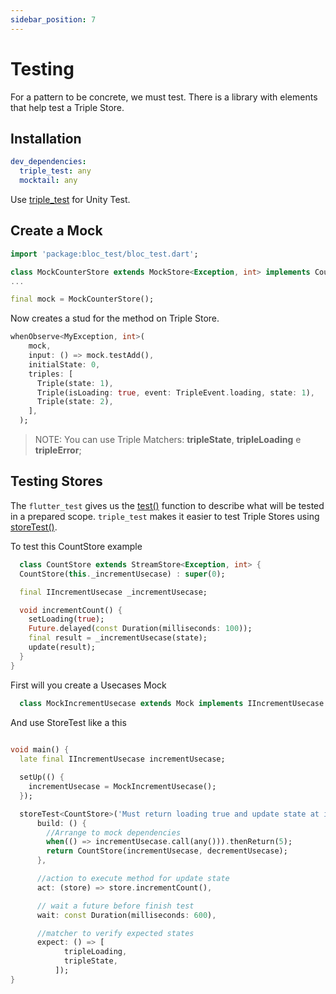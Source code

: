 ```yaml
---
sidebar_position: 7
---
```


# Testing

For a pattern to be concrete, we must test.
There is a library with elements that help test a Triple Store.

## Installation 

```yaml
dev_dependencies:
  triple_test: any
  mocktail: any
```

Use [triple_test](https://pub.dev/packages/triple_test) for Unity Test.

## Create a Mock

```dart
import 'package:bloc_test/bloc_test.dart';

class MockCounterStore extends MockStore<Exception, int> implements CounterStore {}
...

final mock = MockCounterStore();
```

Now creates a stud for the method on Triple Store.

```dart
whenObserve<MyException, int>(
    mock,
    input: () => mock.testAdd(),
    initialState: 0,
    triples: [
      Triple(state: 1),
      Triple(isLoading: true, event: TripleEvent.loading, state: 1),
      Triple(state: 2),
    ],
  );
```
>NOTE: You can use Triple Matchers: **tripleState**, **tripleLoading** e **tripleError**;


## Testing Stores

The `flutter_test` gives us the [test()](https://api.flutter.dev/flutter/flutter_test/test.html) function to describe what will be tested in a prepared scope. `triple_test` makes it easier to test Triple Stores using [storeTest()](https://pub.dev/documentation/triple_test/latest/triple_test/storeTest.html).

To test this CountStore example
```dart
  class CountStore extends StreamStore<Exception, int> {
  CountStore(this._incrementUsecase) : super(0);

  final IIncrementUsecase _incrementUsecase;

  void incrementCount() {
    setLoading(true);
    Future.delayed(const Duration(milliseconds: 100));
    final result = _incrementUsecase(state);
    update(result);
  }
}
```

First will you create a Usecases Mock

```dart
  class MockIncrementUsecase extends Mock implements IIncrementUsecase {}
```

And use  StoreTest like a this
```dart
  
void main() {
  late final IIncrementUsecase incrementUsecase;

  setUp(() {
    incrementUsecase = MockIncrementUsecase();
  });

  storeTest<CountStore>('Must return loading true and update state at incrementCount',
      build: () {
        //Arrange to mock dependencies
        when(() => incrementUsecase.call(any())).thenReturn(5);
        return CountStore(incrementUsecase, decrementUsecase);
      },

      //action to execute method for update state
      act: (store) => store.incrementCount(),

      // wait a future before finish test
      wait: const Duration(milliseconds: 600),

      //matcher to verify expected states
      expect: () => [
            tripleLoading,
            tripleState,
          ]);
}

```
